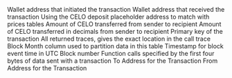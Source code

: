 <ParamField path="from">
Wallet address that initiated the transaction
</ParamField>
<ParamField path="to">
Wallet address that received the transaction
</ParamField>
<ParamField path="contract_address">
Using the CELO deposit placeholder address to match with prices tables
</ParamField>
<ParamField path="value">
Amount of CELO transferred from sender to recipient
</ParamField>
<ParamField path="value_decimal">
Amount of CELO transferred in decimals from sender to recipient
</ParamField>
<ParamField path="tx_hash">
Primary key of the transaction
</ParamField>
<ParamField path="trace_address">
All returned traces, gives the exact location in the call trace
</ParamField>
<ParamField path="block_month">
Block Month column used to partition data in this table
</ParamField>
<ParamField path="tx_block_time">
Timestamp for block event time in UTC
</ParamField>
<ParamField path="tx_block_number">
Block number
</ParamField>
<ParamField path="tx_method_id">
Function calls specified by the first four bytes of data sent with a transaction
</ParamField>
<ParamField path="tx_to">
To Address for the Transaction
</ParamField>
<ParamField path="tx_from">
From Address for the Transaction
</ParamField>
